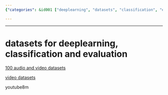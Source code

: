 ```yaml
---
{"categories": &id001 ["deeplearning", "datasets", "classification", "evaluation", "audio", "video", "machinelearning"], "category": "Machine Learning", "date": "2023-12-22 23:52:59", "description": "This article discusses a range of datasets suitable for deep learning, classification, and evaluation tasks. It highlights a collection of 100 audio and video datasets, a website specifically dedicated to video datasets, as well as the YouTube-8m dataset. These resources are valuable for AI projects involving data analysis and machine learning duties.", "tags": *id001, "title": "Unlocking the Power of AI: Exploring Deep Learning Datasets and Resources"}

---
```


------

# datasets for deeplearning, classification and evaluation

[100 audio and video datasets](https://www.twine.net/blog/100-audio-and-video-datasets/)

[video datasets](http://videodatasets.org)

youtube8m

